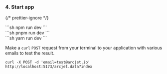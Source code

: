 
### 4. Start app

{/* prettier-ignore */}
<SelectableContent client:load syncKey="packageManager">
<div slot="npm" slotIdx="1">
```sh
npm run dev
```
</div>
<div slot="pnpm" slotIdx="2">
```sh
pnpm run dev
```
</div>
<div slot="yarn" slotIdx="3">
```sh
yarn run dev
```
</div>
</SelectableContent>

Make a `curl` `POST` request from your terminal to your application with various
emails to test the result.

```shell
curl -X POST -d 'email=test@arcjet.io' http://localhost:5173/arcjet.data?index
```
